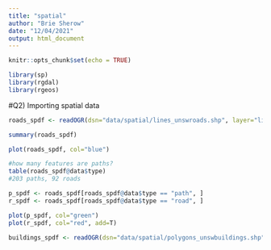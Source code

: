 ```yaml
---
title: "spatial"
author: "Brie Sherow"
date: "12/04/2021"
output: html_document
---
```


```r
knitr::opts_chunk$set(echo = TRUE)
```


```r
library(sp)
library(rgdal)
library(rgeos)
```
#Q2) Importing spatial data
```r
roads_spdf <- readOGR(dsn="data/spatial/lines_unswroads.shp", layer="lines_unswroads")

summary(roads_spdf)

plot(roads_spdf, col="blue")

#how many features are paths?
table(roads_spdf@data$type)
#203 paths, 92 roads

p_spdf <- roads_spdf[roads_spdf@data$type == "path", ]
r_spdf <- roads_spdf[roads_spdf@data$type == "road", ]

plot(p_spdf, col="green")
plot(r_spdf, col="red", add=T)

buildings_spdf <- readOGR(dsn="data/spatial/polygons_unswbuildings.shp", layer="polygons_unswbuildings")
```

